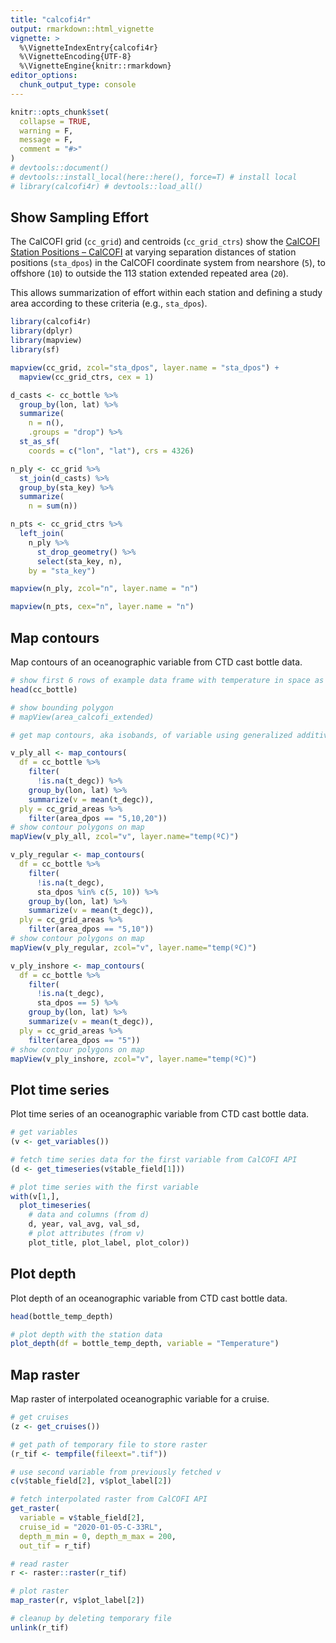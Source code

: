 ```yaml
---
title: "calcofi4r"
output: rmarkdown::html_vignette
vignette: >
  %\VignetteIndexEntry{calcofi4r}
  %\VignetteEncoding{UTF-8}
  %\VignetteEngine{knitr::rmarkdown}
editor_options: 
  chunk_output_type: console
---
```


```r
knitr::opts_chunk$set(
  collapse = TRUE,
  warning = F,
  message = F,
  comment = "#>"
)
# devtools::document()
# devtools::install_local(here::here(), force=T) # install local
# library(calcofi4r) # devtools::load_all()
```

## Show Sampling Effort

The CalCOFI grid (`cc_grid`) and centroids (`cc_grid_ctrs`) show the  [CalCOFI Station Positions – CalCOFI](https://calcofi.org/sampling-info/station-positions/) at varying separation distances of station positions (`sta_dpos`) in the CalCOFI coordinate system from nearshore (`5`), to offshore (`10`) to outside the 113 station extended repeated area (`20`).

This allows summarization of effort within each station and defining a study area according to these criteria (e.g., `sta_dpos`).

```r
library(calcofi4r)
library(dplyr)
library(mapview)
library(sf)

mapview(cc_grid, zcol="sta_dpos", layer.name = "sta_dpos") +
  mapview(cc_grid_ctrs, cex = 1)
```

```r
d_casts <- cc_bottle %>% 
  group_by(lon, lat) %>% 
  summarize(
    n = n(),
    .groups = "drop") %>% 
  st_as_sf(
    coords = c("lon", "lat"), crs = 4326)

n_ply <- cc_grid %>% 
  st_join(d_casts) %>% 
  group_by(sta_key) %>% 
  summarize(
    n = sum(n))

n_pts <- cc_grid_ctrs %>% 
  left_join(
    n_ply %>% 
      st_drop_geometry() %>% 
      select(sta_key, n),
    by = "sta_key")

mapview(n_ply, zcol="n", layer.name = "n")
```

```r
mapview(n_pts, cex="n", layer.name = "n")
```


## Map contours

Map contours of an oceanographic variable from CTD cast bottle data.

```r
# show first 6 rows of example data frame with temperature in space as variable
head(cc_bottle)

# show bounding polygon
# mapView(area_calcofi_extended)

# get map contours, aka isobands, of variable using generalized additive model (GAM)

v_ply_all <- map_contours(
  df = cc_bottle %>%
    filter(
      !is.na(t_degc)) %>% 
    group_by(lon, lat) %>% 
    summarize(v = mean(t_degc)), 
  ply = cc_grid_areas %>% 
    filter(area_dpos == "5,10,20"))
# show contour polygons on map 
mapView(v_ply_all, zcol="v", layer.name="temp(ºC)")
```

```r
v_ply_regular <- map_contours(
  df = cc_bottle %>%
    filter(
      !is.na(t_degc),
      sta_dpos %in% c(5, 10)) %>% 
    group_by(lon, lat) %>% 
    summarize(v = mean(t_degc)),
  ply = cc_grid_areas %>% 
    filter(area_dpos == "5,10"))
# show contour polygons on map 
mapView(v_ply_regular, zcol="v", layer.name="temp(ºC)")
```

```r
v_ply_inshore <- map_contours(
  df = cc_bottle %>%
    filter(
      !is.na(t_degc),
      sta_dpos == 5) %>% 
    group_by(lon, lat) %>% 
    summarize(v = mean(t_degc)),
  ply = cc_grid_areas %>% 
    filter(area_dpos == "5"))
# show contour polygons on map 
mapView(v_ply_inshore, zcol="v", layer.name="temp(ºC)")
```

## Plot time series

Plot time series of an oceanographic variable from CTD cast bottle data.

```r
# get variables
(v <- get_variables())

# fetch time series data for the first variable from CalCOFI API
(d <- get_timeseries(v$table_field[1]))

# plot time series with the first variable
with(v[1,],
  plot_timeseries(
    # data and columns (from d)
    d, year, val_avg, val_sd,
    # plot attributes (from v)
    plot_title, plot_label, plot_color))
```

## Plot depth

Plot depth of an oceanographic variable from CTD cast bottle data.

```r
head(bottle_temp_depth)

# plot depth with the station data
plot_depth(df = bottle_temp_depth, variable = "Temperature")
```


## Map raster

Map raster of interpolated oceanographic variable for a cruise.

```r
# get cruises
(z <- get_cruises())

# get path of temporary file to store raster
(r_tif <- tempfile(fileext=".tif"))

# use second variable from previously fetched v
c(v$table_field[2], v$plot_label[2])

# fetch interpolated raster from CalCOFI API
get_raster(
  variable = v$table_field[2],
  cruise_id = "2020-01-05-C-33RL",
  depth_m_min = 0, depth_m_max = 200,
  out_tif = r_tif)

# read raster
r <- raster::raster(r_tif)

# plot raster
map_raster(r, v$plot_label[2])
```

```r
# cleanup by deleting temporary file
unlink(r_tif)
```

